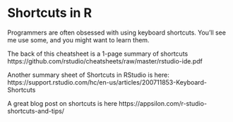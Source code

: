 # Shortcuts in R

Programmers are often obsessed with using keyboard shortcuts.  You'll see me use some, and you might want to learn them. 

The back of this cheatsheet is a 1-page summary of shortcuts 
https://github.com/rstudio/cheatsheets/raw/master/rstudio-ide.pdf

Another summary sheet of Shortcuts in RStudio is here:
https://support.rstudio.com/hc/en-us/articles/200711853-Keyboard-Shortcuts

A great blog post on shortcuts is here
https://appsilon.com/r-studio-shortcuts-and-tips/